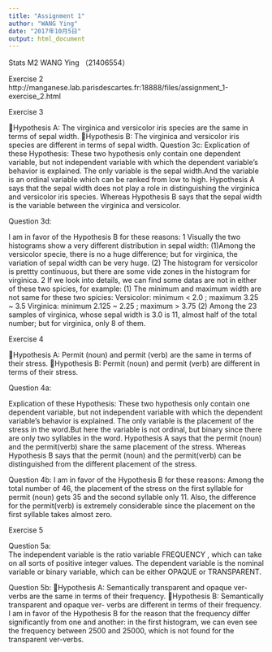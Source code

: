 ```yaml
---
title: "Assignment 1"
author: "WANG Ying"
date: "2017年10月5日"
output: html_document
---
```


Stats M2
                                               WANG Ying （21406554）

Exercise 2
http://manganese.lab.parisdescartes.fr:18888/files/assignment_1-exercise_2.html


Exercise 3


Hypothesis A: The virginica and versicolor iris species are the same in terms of sepal width.
Hypothesis B: The virginica and versicolor iris species are different in terms of sepal width.
Question 3c:
Explication of these Hypothesis:
   These two hypothesis only contain one dependent variable, but not independent variable with which the dependent variable’s behavior is explained. The only variable is the sepal width.And the variable is an ordinal variable which can be ranked from low to high.
   Hypothesis A says that the sepal width does not play a role in distinguishing the virginica and versicolor iris species.
   Whereas Hypothesis B says that the sepal width is the variable between the virginica and versicolor.

Question 3d: 
 
 I am in favor of the Hypothesis B for these reasons:
  1 Visually the two histograms show a very different distribution in sepal width:
(1)Among the versicolor specie, there is no a huge difference; but for virginica, the variation of sepal width can be very huge.
(2) The histogram for versicolor is prettty continuous, but there are some vide zones in the histogram for virginica.
  2 If we look into details, we can find some datas are not in either of these two spicies, for example: 
     (1) The minimum and maximum width are not same for these two spicies: 
           Versicolor: minimum < 2.0 ; maximum 3.25 ~ 3.5
           Virginica: minimum 2.125 ~ 2.25 ; maximum > 3.75
     (2) Among the 23 samples of virginica, whose sepal width is 3.0 is 11, almost half of the total number; but for virginica, only 8 of them.




   Exercise 4



Hypothesis A: Permit (noun) and permit (verb) are the same in terms of their stress.
Hypothesis B: Permit (noun) and permit (verb) are different in terms of their stress.

Question 4a:

Explication of these Hypothesis:
   These two hypothesis only contain one dependent variable, but not independent variable with which the dependent variable’s behavior is explained. The only variable is the placement of the stress in the word.But here the variable is not ordinal, but binary since there are only two syllables in the word.
   Hypothesis A says that the permit (noun) and the permit(verb) share the same placement of the stress.
   Whereas Hypothesis B says that the permit (noun) and the permit(verb) can be distinguished from the different placement of the stress.


Question 4b:
 I am in favor of the Hypothesis B for these reasons:
 Among the total number of 46, the placement of the stress on the first syllable for permit (noun) gets 35 and the second syllable only 11. Also, the difference for the permit(verb) is extremely considerable since the placement on the first syllable takes almost zero.


Exercise 5




Question 5a:  
The independent variable is the ratio variable FREQUENCY , which can take on all sorts of positive integer values.
The dependent variable is the nominal variable or binary variable, which can be either OPAQUE or TRANSPARENT.

Question 5b:
Hypothesis A: Semantically transparent and opaque ver- verbs are the same in terms of their frequency.
Hypothesis B: Semantically transparent and opaque ver- verbs are different in terms of their frequency.
 I am in favor of the Hypothesis B for the reason that the frequency differ significantly from one and another: in the first histogram, we can even see the frequency between 2500 and 25000, which is not found for the transparent ver-verbs.

